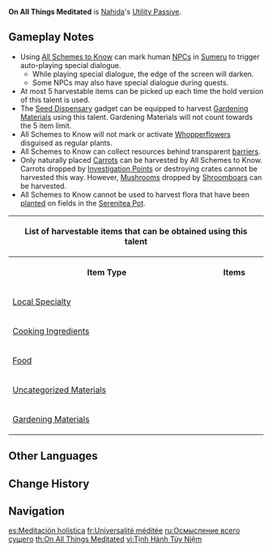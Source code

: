 {{Talent Infobox
|image         = Talent On All Things Meditated.png
|character     = Nahida
|type          = Utility Passive
|info          = Nahida can use [[All Schemes to Know]] to interact with some harvestable items within a fixed AoE. This skill may even have some other effects...
}}
'''On All Things Meditated''' is [[Nahida]]'s [[Utility Passive]].

==Gameplay Notes==
* Using [[All Schemes to Know]] can mark human [[NPC]]s in [[Sumeru]] to trigger auto-playing special dialogue.
** While playing special dialogue, the edge of the screen will darken.
** Some NPCs may also have special dialogue during quests.
* At most 5 harvestable items can be picked up each time the hold version of this talent is used.
* The [[Seed Dispensary]] gadget can be equipped to harvest [[Serenitea Pot Materials|Gardening Materials]] using this talent. Gardening Materials will not count towards the 5 item limit.
* All Schemes to Know will not mark or activate [[Whopperflower]]s disguised as regular plants.
* All Schemes to Know can collect resources behind transparent [[barrier]]s.
* Only naturally placed [[Carrot]]s can be harvested by All Schemes to Know. Carrots dropped by [[Investigation|Investigation Points]] or destroying crates cannot be harvested this way. However, [[Mushroom]]s dropped by [[Shroomboar]]s can be harvested.
* All Schemes to Know cannot be used to harvest flora that have been [[Gardening|planted]] on fields in the [[Serenitea Pot]].
<table class="wikitable">
<tr>
<th colspan="2" style="text-align: center">List of harvestable items that can be obtained using this talent</th>
</tr>
<tr>
<th>Item Type</th>
<th>Items</th>
</tr>
<tr>
<td>[[Local Specialty]]</td>
<td>{{Card List|Calla Lily, Cecilia, Philanemo Mushroom, Small Lamp Grass, Valberry, Windwheel Aster, Wolfhook, Glaze Lily, Jueyun Chili, Qingxin, Silk Flower, Starconch, Violetgrass, Amakumo Fruit, Dendrobium, Fluorescent Fungus, Naku Weed, Onikabuto, Sango Pearl, Sea Ganoderma, Henna Berry, Kalpalata Lotus, Nilotpala Lotus, Padisarah, Rukkhashava Mushrooms, Sand Grease Pupa|mini=1}}</td>
</tr>
<tr>
<td>[[:Category:Cooking Ingredients|Cooking Ingredients]]</td>
<td>{{Card List|Berry, Bird Egg, Carrot, Matsutake, Mint, Mushroom, Pinecone, Radish, Sweet Flower, Snapdragon, Bamboo Shoot, Horsetail, Lotus Head, Lavender Melon, Seagrass, Ajilenakh Nut, Harra Fruit, Sumeru Rose, Zaytun Peach|mini=1}}</td>
</tr>
<tr>
<td>[[Food]]</td>
<td>{{Card List|Apple, Sunsettia, Activated Starshroom, Scorched Starshroom, Starshroom|mini=1}}</td>
</tr>
<tr>
<td>[[Material|Uncategorized Materials]]</td>
<td>{{Card List|Viparyas|mini=1}}</td>
</tr>
<tr>
<td>[[Serenitea Pot Materials|Gardening Materials]] </td>
<td>{{Card List|Carrot Seed, Mint Seed, Mushroom Spore, Radish Seed, Sweet Flower Seed, Valberry Seed, Windwheel Aster Seed, Calla Lily Seed, Cecilia Seed, Small Lamp Grass Seed, Snapdragon Seed, Glaze Lily Seed, Horsetail Seed, Jueyun Chili Seed, Lotus Seed, Qingxin Seed, Silk Flower Seed, Violetgrass Seed, Naku Weed Seed, Sea Ganoderma Cutting, Seagrass Seed, Harra Fruit Seed, Sumeru Rose Seed, Zaytun Peach Seed|mini=1}} </td>
</tr>
</table>
<!--
==Preview==
{{Preview
|file={{subst:PAGENAME}} Preview
}}
-->

==Other Languages==
{{Other Languages
|en      = On All Things Meditated
|zhs     = 诸相随念净行
|zhs_rm  = Zhūxiāng Suíniàn Jìngxíng
|zht     = 諸相隨念淨行
|zht_rm  = Zhūxiāng Suíniàn Jìngxíng
|zh_tl   = 
|ja      = 諸相随念浄行
|ja_rm   = Shosou Zuinen Jougyou
|ja_tl   = Multiphase Meditative Asceticism
|ko      = 마음을 따르는 수행
|ko_rm   = Maeumeul Ttareuneun Suhaeng
|ko_tl   = Asceticism that Follows the Mind
|es      = Meditación holística
|es_tl   = Holistic Meditation
|fr      = Universalité méditée
|fr_tl   = Meditated Universality
|ru      = Осмысление всего сущего
|ru_tl   = Comprehension of All Entities
|th      = On All Things Meditated
|vi      = Tịnh Hành Tùy Niệm
|vi_tl   = Mindfulness Practice
|de      = Universelle Meditation
|de_tl   = Universal Meditation
|id      = On All Things Meditated
|pt      = Meditação Universal
|pt_tl   = Universal Meditation
|tr      = Her Şey Meditasyon Halinde
|tr_tl   = 
|it      = Meditazione del tutto
|it_tl   = Meditation of Everything
}}

==Change History==
{{Change History|3.2}}

==Navigation==
{{Talent Navbox|Nahida}}

[[es:Meditación holística]]
[[fr:Universalité méditée]]
[[ru:Осмысление всего сущего]]
[[th:On All Things Meditated]]
[[vi:Tịnh Hành Tùy Niệm]]